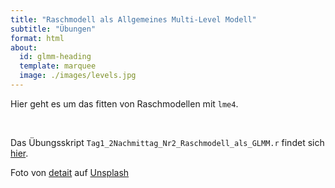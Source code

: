 ```yaml
---
title: "Raschmodell als Allgemeines Multi-Level Modell"
subtitle: "Übungen"
format: html
about:
  id: glmm-heading
  template: marquee
  image: ./images/levels.jpg
---
```


:::{#glmm-heading}
Hier geht es um das fitten von Raschmodellen mit `lme4`.
:::


\

:::{.callout-note}
Das Übungsskript `Tag1_2Nachmittag_Nr2_Raschmodell_als_GLMM.r` findet sich [hier](https://github.com/nickhaf/IRT_workshop/tree/main/exercises).
:::

::: aside
Foto von <a href="https://unsplash.com/de/@detait?utm_content=creditCopyText&utm_medium=referral&utm_source=unsplash">detait</a> auf <a href="https://unsplash.com/de/fotos/eine-grosse-bibliothek-mit-vielen-buchern-A1_rJmm6hz8?utm_content=creditCopyText&utm_medium=referral&utm_source=unsplash">Unsplash</a>
  
:::
